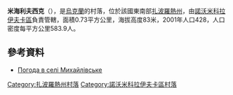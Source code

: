 {{coord|47|59|31|N|35|54|32|E|scale:100000|display=title}}

'''米海利夫西克'''（{{lang-uk|Михайлівське}}），是[[烏克蘭|烏克蘭]]的村落，位於該國東南部[[扎波羅熱州|扎波羅熱州]]，由[[諾沃米科拉伊夫卡區|諾沃米科拉伊夫卡區]]負責管轄，面積0.73平方公里，海拔高度83米，2001年人口428，人口密度每平方公里583.9人。

==參考資料==
* [http://weather.in.ua/ua/zaporozhskaja/15959 Погода в селі Михайлівське] {{Wayback|url=http://weather.in.ua/ua/zaporozhskaja/15959 |date=20111220162354 }}

[[Category:扎波羅熱州村落|Category:扎波羅熱州村落]]
[[Category:諾沃米科拉伊夫卡區村落|Category:諾沃米科拉伊夫卡區村落]]


{{Zaporizhia-geo-stub}}